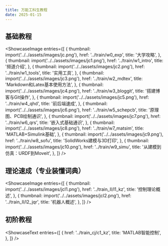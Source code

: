 ```yaml
---
title: 万能工科生教程
date: 2025-01-15
---
```



## 基础教程

<ShowcaseImage
  entries={[
    {
      thumbnail: import('../../assets/images/jc.png'),
      href: '../train/w0_exp',
      title: '大学攻略',
    },
    {
      thumbnail: import('../../assets/images/jc1.png'),
      href: '../train/w1_intro',
      title: '频道介绍',
    },
    {
      thumbnail: import('../../assets/images/jc2.png'),
      href: '../train/w1_tools',
      title: '实用工具',
    },
    {
      thumbnail: import('../../assets/images/jc3.png'),
      href: '../train/w2_mdtex',
      title: 'Markdown和Latex基本使用方法',
    },
    {
      thumbnail: import('../../assets/images/jc4.png'),
      href: '../train/w3_bloggit',
      title: '搭建博客与Git操作',
    },
    {
      thumbnail: import('../../assets/images/jc5.png'),
      href: '../train/w4_qhd',
      title: '前后端速成',
    },
    {
      thumbnail: import('../../assets/images/jc6.png'),
      href: '../train/w5_schepcb',
      title: '原理图、PCB绘制通识',
    },
    {
      thumbnail: import('../../assets/images/jc7.png'),
      href: '../train/w6_qrs',
      title: '嵌入式基础通识',
    },
    {
      thumbnail: import('../../assets/images/jc8.png'),
      href: '../train/w7_matsim',
      title: 'MATLAB+Simulink基础',
    },
    {
      thumbnail: import('../../assets/images/jc9.png'),
      href: '../train/w8_sofu',
      title: 'SolidWorks建模与3D打印',
    },
    {
      thumbnail: import('../../assets/images/jc10.png'),
      href: '../train/w9_simu',
      title: '从建模到仿真：URDF到Moveit',
    },
  ]}
/>

## 理论速成（专业装懂词典）

<ShowcaseImage
  entries={[
    {
      thumbnail: import('../../assets/images/jcl1.png'),
      href: '../train_ll/l1_kz',
      title: '控制理论概述',
    },
    {
      thumbnail: import('../../assets/images/jcl2.png'),
      href: '../train_ll/l2_jqr',
      title: '机器人概述',
    },
  ]}
/>

## 初阶教程

<ShowcaseText
  entries={[
    {
      href: '../train_cj/c1_kz',
      title: 'MATLAB智能控制',
    },
  ]}
/>
